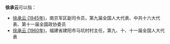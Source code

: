 '''徐承云'''可以指：
* [[徐承云_(1945年)|徐承云 (1945年)]]，南京军区副司令员，第九届全国人大代表、中共十六大代表、第十一届全国政协委员
* [[徐承云_(1960年)|徐承云 (1960年)]]，福建省建阳市马坑村村主任，第九、十、十一届全国人大代表

{{disambig}}